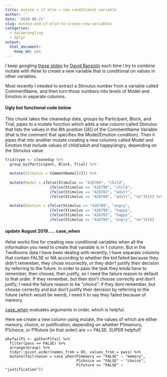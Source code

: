 ```yaml
---
title: mutate + if else = new conditional variable
author: ''
date: '2019-08-21'
slug: mutate-and-if-else-to-create-new-variables
categories:
  - datawrangling
  - dplyr
output:
  html_document:
    keep_md: yes
---
```


I keep googling [these slides](https://rstudio-pubs-static.s3.amazonaws.com/116317_e6922e81e72e4e3f83995485ce686c14.html#/1) by [David Ranzolin](@daranzolin) each time I try to combine mutate with ifelse to create a new variable that is conditional on values in other variables. 

<!--more-->

Most recently I needed to extract a Stimulus number from a variable called CommentName, and then turn those numbers into levels of Model and Emotion in separate columns. 

#### Ugly but functional code below

This chunk takes the cleanedup data, groups by Participant, Block, and Trial, pipes to a mutate function which adds a new column called Stimulus that lists the values in the 8th position [[8]] of the CommentName Variable (that is the comment that specifies the Model/Emotion condition). Then it pipes that into another mutate creating a new columns called Model and Emotion that include values of child/adult and happy/angry, depending on the Stimulus value.  

```r
trialtype <- cleanedup %>%
  group_by(Participant, Block, Trial) %>%
  
  mutate(Stimulus = CommentName[[8]]) %>%
  
  mutate(Model = ifelse(Stimulus == "426789", "child",
                    ifelse(Stimulus == "426790", "child",
                    ifelse(Stimulus == "426783", "adult",
                    ifelse(Stimulus == "426784", "adult", "no"))))) %>%
  
  mutate(Emotion = ifelse(Stimulus == "426789", "angry",
                    ifelse(Stimulus == "426790", "happy",
                    ifelse(Stimulus == "426783", "happy",
                    ifelse(Stimulus == "426784", "angry", "no")))))

```

#### update August 2019..... case_when

ifelse works fine for creating new conditional variables when all the information you need to create that variable is in 1 column. But in the TwoRooms data I have been dealing with recently, I have separate columns that contain FALSE or NA according to whether the kid failed because they didn't remember, they chose incorrectly, or they didn't justify their decision by referring to the future. In order to pass the task they kinda have to remember, then choose, then justify, so I need the failure reason to default to that order. If they remember, but then don't choose correctly and don't justfy, I need the failure reason to be "choice". If they dont remember, but choose correctly and but don't justify their decision by referring to the future (which would be weird), I need it to say they failed because of memory. 

[case_when](https://dplyr.tidyverse.org/reference/case_when.html) evaluates arguments in order, which is helpful. 

Here we create a new column using mutate, the values of which are either memory, choice, or justification, depending on whether P1memory, P1choice, or P1future (in that order) are == FALSE. SUPER helpful!!

```
whyfailP1 <- gatherP1fail %>%
  filter(pass == FALSE) %>%
  arrange(Group) %>%
  tidyr::pivot_wider(names_from = DV, values_from = pass) %>%
  mutate(failreason = case_when(P1memory == "FALSE" ~ "memory", 
                                P1choice == "FALSE" ~ "choice",
                                P1future == "FALSE" ~ "justification"))
                                
```